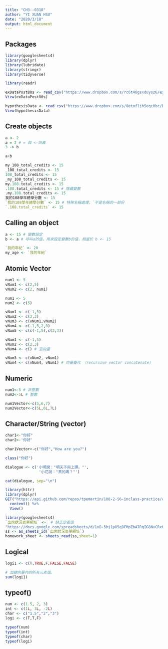 ---
title: "CH3--0318"
author: "YI XUAN HSU"
date: "2020/3/18"
output: html_document
---

## Packages
```{r}
library(googlesheets4)
library(dplyr)
library(lubridate)
library(stringr)
library(tidyverse)
```

```{r}
library(readr)

exDataPost80s <- read_csv("https://www.dropbox.com/s/rc6t40gsxduysz6/exDataPost80s.csv?dl=1")
View(exDataPost80s)

hypothesisData <- read_csv("https://www.dropbox.com/s/0etoflih5eqc0bc/hypothesisData.csv?dl=1")
View(hypothesisData)
```


## Create objects
```{r}
a <- 2
a = 2 # = 與 <-同義
3 -> b

a+b
```

```{r}
my_108_total_credits <- 15
_108_total_credits <- 15
108_total_credits <- 15
_my_108_total_credits <- 15
my.108.total_credits <- 15
.108.total_credits <- 15 # 隱藏變數
.my.108.total_credits <- 15
我的108學年總學分數 <- 15
`我的108學年總學分數` <- 15 # 特殊名稱處理，`不是名稱的一部份
`.108.total_credits` <- 15
```


## Calling an object
```{r}
a <- 15 # 變數設定
b <- a # 呼叫a的值，用來設定變數b的值，相當於 b <- 15
```

```{r}
`我的年紀` <- 20
my_age <- `我的年紀`
```


## Atomic Vector
```{r}
num1 <- 5
vNum1 <- c(2,5)
vNum2 <- c(2, num1)
```

```{r}
num1 <- 5
num2 <- c(5)

vNum1 <- c(-1,5)
vNum2 <- c(2,3)
vNum3 <- c(vNum1,vNum2)
vNum4 <- c(-1,5,2,3)
vNum5 <- c(c(-1,5),c(2,3))
```

```{r}
vNum1 <- c(-1,5)
vNum2 <- c(2,3)
vNum4 <- c() # 空向量

vNum3 <- c(vNum2, vNum1)
vNum4 <- c(vNum4, vNum1) # 向量疊代 （recursive vector concatenate）
```


## Numeric
```{r}
num1<-5 # 非整數
num2<-5L # 整數

num1Vector<-c(5,6,7)
num2Vector<-c(5L,6L,7L)
```


## Character/String (vector)
```{r}
char1<-"你好"
char2<-'你好'

char1Vector<-c("你好","How are you?")

class("你好")
```

```{r}
dialogue <- c('小明說："明天不用上課。"',
               '小花說："真的嗎？"')

cat(dialogue, sep="\n")
```

```{r}
library(httr)
library(dplyr)
GET("https://api.github.com/repos/tpemartin/108-2-56-inclass-practice/commits") %>%
  content() %>%
  View()
```

```{r}
library(googlesheets4)
`出席狀況表單網址` <-  # 缺乏定義值
"https://docs.google.com/spreadsheets/d/1oB-5hj1pO5g8FMpZbA7RgIG8NvCRx6WvLPwvleCEV4Q/edit#gid=987577191"
ss <- as_sheets_id(`出席狀況表單網址`)
homework_sheet <- sheets_read(ss,sheet=1)
```


## Logical
```{r}
logi1 <- c(T,TRUE,F,FALSE,FALSE)

# 加總向量內的所有元素值。
sum(logi1)
```


## typeof()
```{r}
num <- c(1.5, 2, 3)
int <- c(1L, 3L, -2L)
char <- c("1.5","2","3")
logi <- c(T,T,F)

typeof(num)
typeof(int)
typeof(char)
typeof(logi)
```




